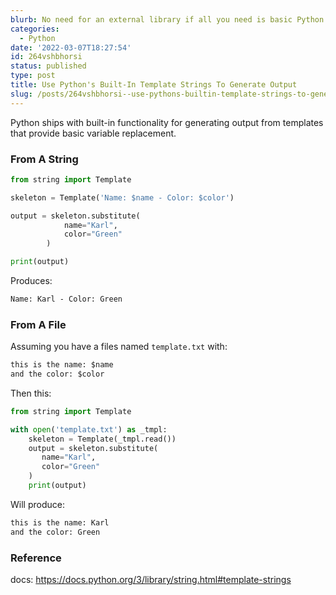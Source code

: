 ```yaml
---
blurb: No need for an external library if all you need is basic Python templating.
categories:
  - Python
date: '2022-03-07T18:27:54'
id: 264vshbhorsi
status: published
type: post
title: Use Python's Built-In Template Strings To Generate Output
slug: /posts/264vshbhorsi--use-pythons-builtin-template-strings-to-generate-output
---
```




Python ships with built-in functionality for generating output from templates that provide basic variable replacement. 

### From A String

```python
from string import Template

skeleton = Template('Name: $name - Color: $color')

output = skeleton.substitute(
            name="Karl", 
            color="Green"
        )

print(output)
```

Produces:

```txt
Name: Karl - Color: Green
```

### From A File

Assuming you have a files named `template.txt` with:

```txt
this is the name: $name
and the color: $color
```

Then this:


```python
from string import Template

with open('template.txt') as _tmpl:
	skeleton = Template(_tmpl.read())
	output = skeleton.substitute(
	   name="Karl",
	   color="Green"
    )
	print(output)
```

Will produce:

```txt
this is the name: Karl
and the color: Green
```


### Reference 

docs: https://docs.python.org/3/library/string.html#template-strings


